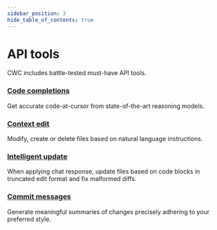 ```yaml
---
sidebar_position: 3
hide_table_of_contents: true
---
```


# API tools

CWC includes battle-tested must-have API tools.

### [Code completions](./code-completions)

Get accurate code-at-cursor from state-of-the-art reasoning models.

### [Context edit](./context-edit)

Modify, create or delete files based on natural language instructions.

### [Intelligent update](./intelligent-update)

When applying chat response, update files based on code blocks in truncated edit format and fix malformed diffs.

### [Commit messages](./commit-messages)

Generate meaningful summaries of changes precisely adhering to your preferred style.

